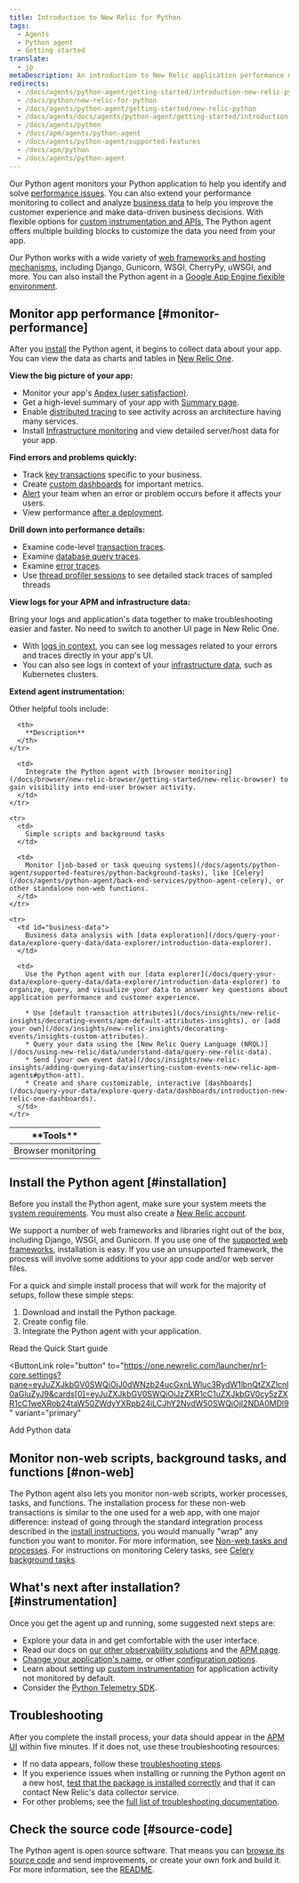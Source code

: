 ```yaml
---
title: Introduction to New Relic for Python
tags:
  - Agents
  - Python agent
  - Getting started
translate:
  - jp
metaDescription: An introduction to New Relic application performance monitoring (APM) for Python applications.
redirects:
  - /docs/agents/python-agent/getting-started/introduction-new-relic-python
  - /docs/python/new-relic-for-python
  - /docs/agents/python-agent/getting-started/new-relic-python
  - /docs/agents/docs/agents/python-agent/getting-started/introduction-new-relic-python
  - /docs/agents/python
  - /docs/apm/agents/python-agent
  - /docs/agents/python-agent/supported-features
  - /docs/apm/python
  - /docs/agents/python-agent
---
```


Our Python agent monitors your Python application to help you identify and solve [performance issues](#monitor-performance). You can also extend your performance monitoring to collect and analyze [business data](#business-data) to help you improve the customer experience and make data-driven business decisions. With flexible options for [custom instrumentation and APIs](/docs/agents/python-agent/custom-instrumentation/python-custom-instrumentation), The Python agent offers multiple building blocks to customize the data you need from your app.

Our Python works with a wide variety of [web frameworks and hosting mechanisms](/docs/agents/python-agent/getting-started/instrumented-python-packages), including Django, Gunicorn, WSGI, CherryPy, uWSGI, and more. You can also install the Python agent in a [Google App Engine flexible environment](/docs/agents/python-agent/hosting-services/install-new-relic-python-agent-gae-flexible-environment).

## Monitor app performance [#monitor-performance]

After you [install](#installation) the Python agent, it begins to collect data about your app. You can view the data as charts and tables in [New Relic One](/docs/new-relic-one/use-new-relic-one/get-started/introduction-new-relic-one).

**View the big picture of your app:**

* Monitor your app's [Apdex (user satisfaction)](/docs/apm/new-relic-apm/apdex/apdex-measuring-user-satisfaction).
* Get a high-level summary of your app with [Summary page](/docs/apm/applications-menu/monitoring/apm-overview-page).
* Enable [distributed tracing](/docs/apm/distributed-tracing/getting-started/introduction-distributed-tracing) to see activity across an architecture having many services.
* Install [Infrastructure monitoring](/docs/infrastructure/new-relic-infrastructure/getting-started/introduction-new-relic-infrastructure) and view detailed server/host data for your app.

**Find errors and problems quickly:**

* Track [key transactions](/docs/apm/transactions/key-transactions/key-transactions-tracking-important-transactions-or-events) specific to your business.
* Create [custom dashboards](/docs/dashboards/new-relic-dashboards/custom-dashboards/custom-dashboards) for important metrics.
* [Alert](/docs/alerts/alert-policies/understanding-alert-policies/alerting-new-relic) your team when an error or problem occurs before it affects your users.
* View performance [after a deployment](/docs/apm/applications-menu/events/deployments-page).

**Drill down into performance details:**

* Examine code-level [transaction traces](/docs/apm/transactions/transaction-traces/transaction-traces).
* Examine [database query traces](/apm/transactions/transaction-traces/troubleshoot-sql-statements).
* Examine [error traces](/docs/apm/applications-menu/events/view-apm-error-analytics).
* Use [thread profiler sessions](/docs/apm/applications-menu/events/thread-profiler-tool) to see detailed stack traces of sampled threads

**View logs for your APM and infrastructure data:**

Bring your logs and application's data together to make troubleshooting easier and faster. No need to switch to another UI page in New Relic One.

* With [logs in context](/docs/logs/logs-context/configure-logs-context-python/), you can see log messages related to your errors and traces directly in your app's UI.
* You can also see logs in context of your [infrastructure data](/docs/logs/forward-logs/forward-your-logs-using-infrastructure-agent/), such as Kubernetes clusters.

**Extend agent instrumentation:**

Other helpful tools include:

<table>
  <thead>
    <tr>
      <th style={{ width: "200px" }}>
        **Tools**
      </th>

      <th>
        **Description**
      </th>
    </tr>
  </thead>

  <tbody>
    <tr>
      <td>
        Browser monitoring
      </td>

      <td>
        Integrate the Python agent with [browser monitoring](/docs/browser/new-relic-browser/getting-started/new-relic-browser) to gain visibility into end-user browser activity.
      </td>
    </tr>

    <tr>
      <td>
        Simple scripts and background tasks
      </td>

      <td>
        Monitor [job-based or task queuing systems](/docs/agents/python-agent/supported-features/python-background-tasks), like [Celery](/docs/agents/python-agent/back-end-services/python-agent-celery), or other standalone non-web functions.
      </td>
    </tr>

    <tr>
      <td id="business-data">
        Business data analysis with [data exploration](/docs/query-your-data/explore-query-data/data-explorer/introduction-data-explorer).
      </td>

      <td>
        Use the Python agent with our [data explorer](/docs/query-your-data/explore-query-data/data-explorer/introduction-data-explorer) to organize, query, and visualize your data to answer key questions about application performance and customer experience.

        * Use [default transaction attributes](/docs/insights/new-relic-insights/decorating-events/apm-default-attributes-insights), or [add your own](/docs/insights/new-relic-insights/decorating-events/insights-custom-attributes).
        * Query your data using the [New Relic Query Language (NRQL)](/docs/using-new-relic/data/understand-data/query-new-relic-data).
        * Send [your own event data](/docs/insights/new-relic-insights/adding-querying-data/inserting-custom-events-new-relic-apm-agents#python-att).
        * Create and share customizable, interactive [dashboards](/docs/query-your-data/explore-query-data/dashboards/introduction-new-relic-one-dashboards).
      </td>
    </tr>
  </tbody>
</table>

## Install the Python agent [#installation]

Before you install the Python agent, make sure your system meets the [system requirements](/docs/agents/python-agent/getting-started/compatibility-requirements-python-agent). You must also create a [New Relic account](https://newrelic.com/signup).

We support a number of web frameworks and libraries right out of the box, including Django, WSGI, and Gunicorn. If you use one of the [supported web frameworks](/docs/agents/python-agent/getting-started/instrumented-python-packages), installation is easy. If you use an unsupported framework, the process will involve some additions to your app code and/or web server files.

For a quick and simple install process that will work for the majority of setups, follow these simple steps:

1. Download and install the Python package.
2. Create config file.
3. Integrate the Python agent with your application.

<ButtonGroup>
<ButtonLink
  role="button"
  to="/docs/agents/python-agent/getting-started/python-agent-quick-start"
  variant="link"
>
  Read the Quick Start guide
</ButtonLink>

<ButtonLink
  role="button"
  to="https://one.newrelic.com/launcher/nr1-core.settings?pane=eyJuZXJkbGV0SWQiOiJ0dWNzb24ucGxnLWluc3RydW1lbnQtZXZlcnl0aGluZyJ9&cards[0]=eyJuZXJkbGV0SWQiOiJzZXR1cC1uZXJkbGV0cy5zZXR1cC1weXRob24taW50ZWdyYXRpb24iLCJhY2NvdW50SWQiOjI2NDA0MDl9"
  variant="primary"
>
  Add Python data
</ButtonLink>
</ButtonGroup>

## Monitor non-web scripts, background tasks, and functions [#non-web]

The Python agent also lets you monitor non-web scripts, worker processes, tasks, and functions. The installation process for these non-web transactions is similar to the one used for a web app, with one major difference: instead of going through the standard integration process described in the [install instructions](/docs/agents/python-agent/getting-started/python-agent-quick-start), you would manually "wrap" any function you want to monitor. For more information, see [Non-web tasks and processes](/docs/agents/python-agent/supported-features/python-background-tasks). For instructions on monitoring Celery tasks, see [Celery background tasks](/docs/agents/python-agent/back-end-services/python-agent-celery).

## What's next after installation? [#instrumentation]

Once you get the agent up and running, some suggested next steps are:

* Explore your data in and get comfortable with the user interface.
* Read our docs on [our other observability solutions](/docs/full-stack-observability/monitor-everything/get-started-new-relic-monitoring-tools/get-started-full-stack-observability) and the [APM page](/docs/apm).
* [Change your application's name](/docs/agents/manage-apm-agents/app-naming/rename-your-application), or other [configuration options](/docs/agents/python-agent/installation-configuration/python-agent-configuration).
* Learn about setting up [custom instrumentation](/docs/agents/python-agent/custom-instrumentation/python-custom-instrumentation) for application activity not monitored by default.
* Consider the [Python Telemetry SDK](/docs/data-ingest-apis/get-data-new-relic/new-relic-sdks/telemetry-sdks-send-custom-telemetry-data-new-relic).

## Troubleshooting

After you complete the install process, your data should appear in the [APM UI](/docs/apm/applications-menu/monitoring/apm-overview-page) within five minutes. If it does not, use these troubleshooting resources:

* If no data appears, follow these [troubleshooting steps](/docs/agents/python-agent/troubleshooting/no-data-appears-python).
* If you experience issues when installing or running the Python agent on a new host, [test that the package is installed correctly](/docs/agents/python-agent/installation-configuration/testing-python-agent) and that it can contact New Relic's data collector service.
* For other problems, see the [full list of troubleshooting documentation](/docs/agents/python-agent/troubleshooting/).

## Check the source code [#source-code]

The Python agent is open source software. That means you can [browse its source code](https://github.com/newrelic/newrelic-python-agent "Link opens in a new window.") and send improvements, or create your own fork and build it. For more information, see the [README](https://github.com/newrelic/newrelic-python-agent/blob/main/README.rst "Link opens in a new window.").
